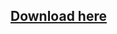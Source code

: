
## [Download here](https://www.spigotmc.org/resources/additions-custom-commands-menus-items-tablists-actions-scoreboards-and-much-more-1-8-1-16.67706/)